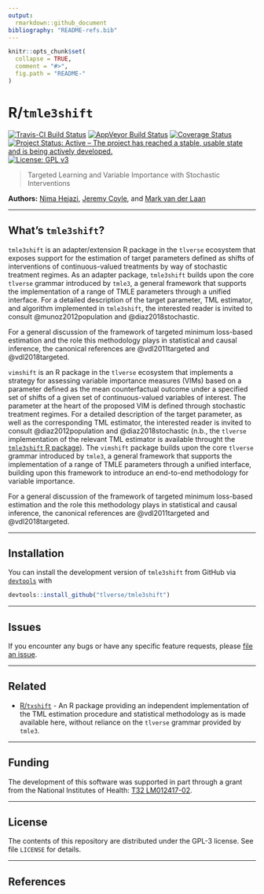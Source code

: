```yaml
---
output:
  rmarkdown::github_document
bibliography: "README-refs.bib"
---
```


<!-- README.md is generated from README.Rmd. Please edit that file -->

```r
knitr::opts_chunk$set(
  collapse = TRUE,
  comment = "#>",
  fig.path = "README-"
)
```

# R/`tmle3shift`

[![Travis-CI Build Status](https://travis-ci.org/tlverse/tmle3shift.svg?branch=master)](https://travis-ci.org/tlverse/tmle3shift)
[![AppVeyor Build  Status](https://ci.appveyor.com/api/projects/status/github/tlverse/tmle3shift?branch=master&svg=true)](https://ci.appveyor.com/project/tlverse/tmle3shift)
[![Coverage Status](https://img.shields.io/codecov/c/github/tlverse/tmle3shift/master.svg)](https://codecov.io/github/tlverse/tmle3shift?branch=master)
[![Project Status: Active – The project has reached a stable, usable state and
is being actively
developed.](http://www.repostatus.org/badges/latest/active.svg)](http://www.repostatus.org/#active)
[![License: GPL v3](https://img.shields.io/badge/License-GPL%20v3-blue.svg)](http://www.gnu.org/licenses/gpl-3.0)

> Targeted Learning and Variable Importance with Stochastic Interventions

__Authors:__ [Nima Hejazi](https://nimahejazi.org), [Jeremy
Coyle](https://github.com/jeremyrcoyle), and [Mark van der
Laan](https://vanderlaan-lab.org)

---

## What's `tmle3shift`?

`tmle3shift` is an adapter/extension R package in the `tlverse` ecosystem that
exposes support for the estimation of target parameters defined as shifts of
interventions of continuous-valued treatments by way of stochastic treatment
regimes. As an adapter package, `tmle3shift` builds upon the core `tlverse`
grammar introduced by `tmle3`, a general framework that supports the
implementation of a range of TMLE parameters through a unified interface. For a
detailed description of the target parameter, TML estimator, and algorithm
implemented in `tmle3shift`, the interested reader is invited to consult
@munoz2012population and @diaz2018stochastic.

For a general discussion of the framework of targeted minimum loss-based
estimation and the role this methodology plays in statistical and causal
inference, the canonical references are @vdl2011targeted and @vdl2018targeted.

`vimshift` is an R package in the `tlverse` ecosystem that implements a strategy
for assessing variable importance measures (VIMs) based on a parameter defined
as the mean counterfactual outcome under a specified set of shifts of a given
set of continuous-valued variables of interest. The parameter at the heart of
the proposed VIM is defined through stochastic treatment regimes. For a detailed
description of the target parameter, as well as the corresponding TML estimator,
the interested reader is invited to consult @diaz2012population and
@diaz2018stochastic (n.b., the `tlverse` implementation of the relevant TML
estimator is available throught the [`tmle3shift` R
package](https://tmle3shift.tlverse.org)). The `vimshift` package builds upon
the core `tlverse` grammar introduced by `tmle3`, a general framework that
supports the implementation of a range of TMLE parameters through a unified
interface, building upon this framework to introduce an end-to-end methodology
for variable importance.

For a general discussion of the framework of targeted minimum loss-based
estimation and the role this methodology plays in statistical and causal
inference, the canonical references are @vdl2011targeted and @vdl2018targeted.

---

## Installation

You can install the development version of `tmle3shift` from GitHub via
[`devtools`](https://www.rstudio.com/products/rpackages/devtools/) with

```r
devtools::install_github("tlverse/tmle3shift")
```

---

## Issues

If you encounter any bugs or have any specific feature requests, please [file an
issue](https://github.com/tlverse/tmle3shift/issues).

---

## Related

* [R/`txshift`](https://github.com/nhejazi/txshift) - An R package providing an
  independent implementation of the TML estimation procedure and
  statistical methodology as is made available here, without reliance on the
  `tlverse` grammar provided by `tmle3`.

---

## Funding

The development of this software was supported in part through a grant from the
National Institutes of Health: [T32
LM012417-02](https://projectreporter.nih.gov/project_info_description.cfm?aid=9248418&icde=37849831&ddparam=&ddvalue=&ddsub=&cr=1&csb=default&cs=ASC&pball=).

---

## License

The contents of this repository are distributed under the GPL-3 license. See
file `LICENSE` for details.

---

## References

